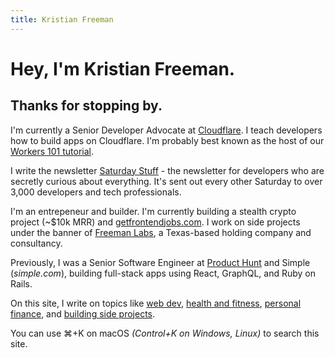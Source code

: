 ```yaml
---
title: Kristian Freeman
---
```


# Hey, I'm Kristian Freeman.

## Thanks for stopping by.

I'm currently a Senior Developer Advocate at [Cloudflare](https://cloudflare.com). I teach developers how to build apps on Cloudflare. I'm probably best known as the host of our [Workers 101 tutorial](https://www.youtube.com/watch?v=H7Qe96fqg1M).

I write the newsletter [Saturday Stuff](https://www.saturdaystuff.com) - the newsletter for developers who are secretly curious about everything. It's sent out every other Saturday to over 3,000 developers and tech professionals.

I'm an entrepeneur and builder. I'm currently building a stealth crypto project (~$10k MRR) and [getfrontendjobs.com](https://getfrontendjobs.com). I work on side projects under the banner of [Freeman Labs](https://freemanlabstx.com), a Texas-based holding company and consultancy.

Previously, I was a Senior Software Engineer at [Product Hunt](https://producthunt.com) and Simple (_simple.com_), building full-stack apps using React, GraphQL, and Ruby on Rails.

On this site, I write on topics like [web dev](/tags/webdev), [health and fitness](/tags/health), [personal finance](/tags/finance), and [building side projects](/tags/projects).

You can use ⌘+K on macOS _(Control+K on Windows, Linux)_ to search this site.
